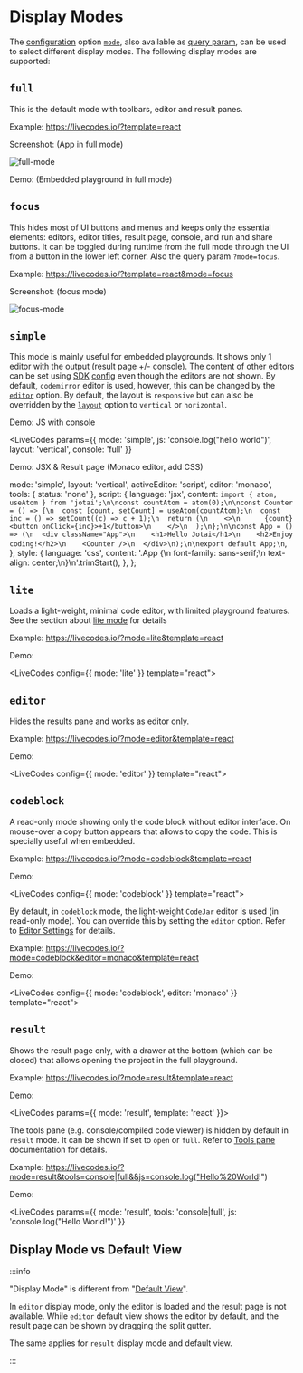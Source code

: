 # Display Modes


The [configuration](../configuration/configuration-object.mdx) option [`mode`](../configuration/configuration-object.mdx#mode), also available as [query param](../configuration/query-params.mdx), can be used to select different display modes.
The following display modes are supported:

## `full`

This is the default mode with toolbars, editor and result panes.

Example: https://livecodes.io/?template=react

Screenshot: (App in full mode)

![full-mode](../../static/img/screenshots/mode-full.jpg)

Demo: (Embedded playground in full mode)

<LiveCodes template="react"></LiveCodes>

## `focus`

This hides most of UI buttons and menus and keeps only the essential elements: editors, editor titles, result page, console, and run and share buttons. It can be toggled during runtime from the full mode through the UI from a button in the lower left corner. Also the query param `?mode=focus`.

Example: https://livecodes.io/?template=react&mode=focus

Screenshot: (focus mode)

![focus-mode](../../static/img/screenshots/mode-focus.jpg)

## `simple`

This mode is mainly useful for embedded playgrounds.
It shows only 1 editor with the output (result page +/- console). The content of other editors can be set using [SDK](../sdk/index.mdx) [config](../configuration/configuration-object.mdx) even though the editors are not shown.
By default, `codemirror` editor is used, however, this can be changed by the [`editor`](../configuration/configuration-object.mdx#editor) option.
By default, the layout is `responsive` but can also be overridden by the [`layout`](../configuration/configuration-object.mdx#layout) option to `vertical` or `horizontal`.

Demo: JS with console

<LiveCodes
  params={{ mode: 'simple', js: 'console.log("hello world")', layout: 'vertical', console: 'full' }}
></LiveCodes>

Demo: JSX & Result page (Monaco editor, add CSS)

  mode: 'simple',
  layout: 'vertical',
  activeEditor: 'script',
  editor: 'monaco',
  tools: { status: 'none' },
  script: {
    language: 'jsx',
    content: `import { atom, useAtom } from 'jotai';\n\nconst countAtom = atom(0);\n\nconst Counter = () => {\n  const [count, setCount] = useAtom(countAtom);\n  const inc = () => setCount((c) => c + 1);\n  return (\n    <>\n      {count} <button onClick={inc}>+1</button>\n    </>\n  );\n};\n\nconst App = () => (\n  <div className="App">\n    <h1>Hello Jotai</h1>\n    <h2>Enjoy coding!</h2>\n    <Counter />\n  </div>\n);\n\nexport default App;\n`,
  },
  style: {
    language: 'css',
    content: '.App {\n font-family: sans-serif;\n text-align: center;\n}\n'.trimStart(),
  },
};

<LiveCodes config={simpleConfig} height="400px"></LiveCodes>

## `lite`

Loads a light-weight, minimal code editor, with limited playground features.
See the section about [lite mode](./lite.mdx) for details

Example: https://livecodes.io/?mode=lite&template=react

Demo:

<LiveCodes config={{ mode: 'lite' }} template="react"></LiveCodes>

## `editor`

Hides the results pane and works as editor only.

Example: https://livecodes.io/?mode=editor&template=react

Demo:

<LiveCodes config={{ mode: 'editor' }} template="react"></LiveCodes>

## `codeblock`

A read-only mode showing only the code block without editor interface. On mouse-over a copy button appears that allows to copy the code. This is specially useful when embedded.

Example: https://livecodes.io/?mode=codeblock&template=react

Demo:

<LiveCodes config={{ mode: 'codeblock' }} template="react"></LiveCodes>

By default, in `codeblock` mode, the light-weight `CodeJar` editor is used (in read-only mode). You can override this by setting the `editor` option. Refer to [Editor Settings](./editor-settings.mdx#code-editor) for details.

Example: https://livecodes.io/?mode=codeblock&editor=monaco&template=react

Demo:

<LiveCodes config={{ mode: 'codeblock', editor: 'monaco' }} template="react"></LiveCodes>

## `result`

Shows the result page only, with a drawer at the bottom (which can be closed) that allows opening the project in the full playground.

Example: https://livecodes.io/?mode=result&template=react

Demo:

<LiveCodes params={{ mode: 'result', template: 'react' }}></LiveCodes>

The tools pane (e.g. console/compiled code viewer) is hidden by default in `result` mode. It can be shown if set to `open` or `full`. Refer to [Tools pane](./tools-pane.mdx) documentation for details.

Example: https://livecodes.io/?mode=result&tools=console|full&&js=console.log("Hello%20World!")

Demo:

<LiveCodes
  params={{ mode: 'result', tools: 'console|full', js: 'console.log("Hello World!")' }}
></LiveCodes>

## Display Mode vs Default View

:::info

"Display Mode" is different from "[Default View](./default-view.mdx)".

In `editor` display mode, only the editor is loaded and the result page is not available. While `editor` default view shows the editor by default, and the result page can be shown by dragging the split gutter.

The same applies for `result` display mode and default view.

:::
